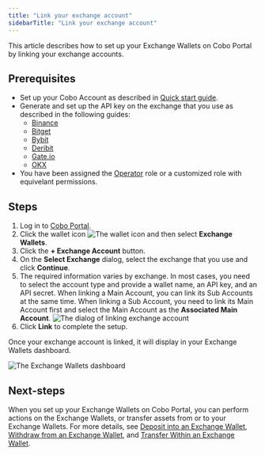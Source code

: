 ```yaml
---
title: "Link your exchange account"
sidebarTitle: "Link your exchange account"
---
```


This article describes how to set up your Exchange Wallets on Cobo Portal by linking your exchange accounts.

## Prerequisites

- Set up your Cobo Account as described in [Quick start guide](/en/portal/quick-start-guide).
- Generate and set up the API key on the exchange that you use as described in the following guides:
    - [Binance](generate-binance-api-key)
    - [Bitget](generate-bitget-api-key)
    - [Bybit](generate-bybit-api-key)
    - [Deribit](generate-deribit-api-key)
    - [Gate.io](generate-gate-api-key)
    - [OKX](generate-okx-api-key)
- You have been assigned the [Operator](/en/portal/organization/roles-and-permissions) role or a customized role with equivelant permissions.

## Steps
1. Log in to [Cobo Portal](https://portal.cobo.com/login).
2. Click the wallet icon <img src="/en/images/exchange-wallet/1.png" className="icon" alt="The wallet icon" /> and then select **Exchange Wallets**.
3. Click the **+ Exchange Account** button.
4. On the **Select Exchange** dialog, select the exchange that you use and click **Continue**.
5. The required information varies by exchange. In most cases, you need to select the account type and provide a wallet name, an API key, and an API secret.
    <Info>When linking a Main Account, you can link its Sub Accounts at the same time.</Info>
    <Note>When linking a Sub Account, you need to link its Main Account first and select the Main Account as the **Associated Main Account**.</Note>
    <img src="/en/images/exchange-wallet/link-dialog.png" className="screenshot_modal" alt="The dialog of linking exchange account" />
6. Click **Link** to complete the setup. 

Once your exchange account is linked, it will display in your Exchange Wallets dashboard.

<img src="/en/images/exchange-wallet/linked-accounts.png" className="screenshot_full_screen" alt="The Exchange Wallets dashboard"/>

## Next-steps

When you set up your Exchange Wallets on Cobo Portal, you can perform actions on the Exchange Wallets, or transfer assets from or to your Exchange Wallets. For more details, see [Deposit into an Exchange Wallet](transfers), [Withdraw from an Exchange Wallet](/en/portal/transfers/from-exchange-wallets), and [Transfer Within an Exchange Wallet](within-wallet).